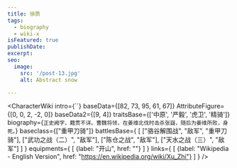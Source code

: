 ```yaml
---
title: 徐质
tags:
  - biography
  - wiki-x
isFeatured: true
publishDate:
excerpt:
seo:
  image:
    src: '/post-13.jpg'
    alt: Abstract snow

---
```



<CharacterWiki
  intro={``}
  baseData={[82, 73, 95, 61, 67]}
  AttributeFigure={[0, 0, 2, -2, 0]}
  baseData2={[9, 4]}
  traitsBase={['中原', '严毅', '虎卫', '精骑']}
  biography={`正史阙字，籍贯不详。曹魏将领，在姜维北伐时击杀张嶷，随后为姜维所败，身死。`}
  baseclass={["重甲刀骑"]}
  battlesBase={
    [
      ["骆谷解围战", "敌军", "重甲刀骑"],
      ["武功之战（二）", "敌军"],
      ["陈仓之战", "敌军"],
      ["天水之战（三）", "敌军"]
    ]
  }
  equipments={
    [
      {label: "开山", href: ""}
    ]
  }
  links={
    [
      {label: "Wikipedia - English Version", href: "https://en.wikipedia.org/wiki/Xu_Zhi"}
    ]
  }
/>
